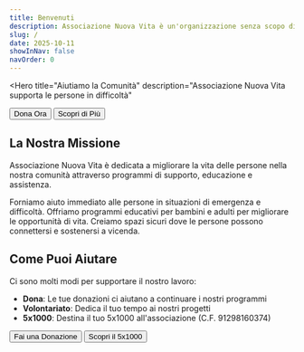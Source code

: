 ```yaml
---
title: Benvenuti
description: Associazione Nuova Vita è un'organizzazione senza scopo di lucro che supporta le persone in difficoltà nella nostra comunità
slug: /
date: 2025-10-11
showInNav: false
navOrder: 0
---
```


<Hero
  title="Aiutiamo la Comunità"
  description="Associazione Nuova Vita supporta le persone in difficoltà"
>
  <Button href="/donate" variant="primary">Dona Ora</Button>
  <Button href="/chi-siamo" variant="secondary">Scopri di Più</Button>
</Hero>

## La Nostra Missione

Associazione Nuova Vita è dedicata a migliorare la vita delle persone nella nostra comunità attraverso programmi di supporto, educazione e assistenza.

<Card title="Supporto Diretto">
  Forniamo aiuto immediato alle persone in situazioni di emergenza e difficoltà.
</Card>

<Card title="Educazione">
  Offriamo programmi educativi per bambini e adulti per migliorare le opportunità di vita.
</Card>

<Card title="Comunità">
  Creiamo spazi sicuri dove le persone possono connettersi e sostenersi a vicenda.
</Card>

## Come Puoi Aiutare

Ci sono molti modi per supportare il nostro lavoro:

- **Dona**: Le tue donazioni ci aiutano a continuare i nostri programmi
- **Volontariato**: Dedica il tuo tempo ai nostri progetti
- **5x1000**: Destina il tuo 5x1000 all'associazione (C.F. 91298160374)

<Button href="/donate" variant="primary">Fai una Donazione</Button>
<Button href="/5x1000" variant="outline">Scopri il 5x1000</Button>
